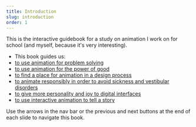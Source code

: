 ```yaml
---
title: Introduction
slug: introduction
order: 1
---
```


<SlideTemplate title="Introduction" >

This is the interactive guidebook for a study on animation I work on for school (and myself, because it's very interesting).

- This book guides us:   
- [to use animation for problem solving ](./improving-the-ux-through-animation/using-animation-to-solve-design-problems)    
- [to use animation for the power of good](./improving-the-ux-through-animation/how-to-use-animation-for-the-power-of-good)    
- [to find a place for animation in a design process](./improving-the-ux-through-animation/how-to-find-a-place-for-animation-in-a-design-process)    
- [to animate responsibly in order to avoid sickness and vestibular disorders](./improving-the-ux-through-animation/animation-and-accessibility)    
- [to give more personality and joy to digital interfaces](./12-principles-of-animation/squash-&-stretch)   
- [to use interactive animation to tell a story](./a-brief-history-of-motion-design/index)   


Use the arrows in the nav bar or the previous and next buttons at the end of each slide to navigate this book.

</SlideTemplate>
